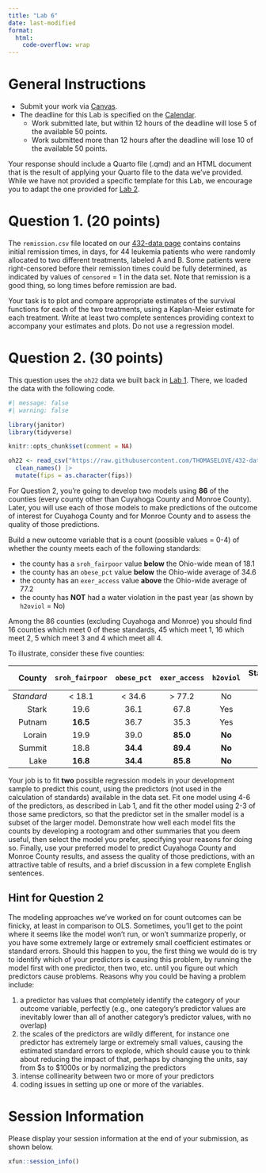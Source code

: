 ```yaml
---
title: "Lab 6"
date: last-modified
format: 
  html:
    code-overflow: wrap
---
```


# General Instructions

- Submit your work via [Canvas](https://canvas.case.edu/). 
- The deadline for this Lab is specified on the [Calendar](calendar.qmd).
  - Work submitted late, but within 12 hours of the deadline will lose 5 of the available 50 points.
  - Work submitted more than 12 hours after the deadline will lose 10 of the available 50 points.

Your response should include a Quarto file (.qmd) and an HTML document that is the result of applying your Quarto file to the data we've provided. While we have not provided a specific template for this Lab, we encourage you to adapt the one provided for [Lab 2](lab2.qmd#template).

# Question 1. (20 points)

The `remission.csv` file located on our [432-data page](https://github.com/THOMASELOVE/432-data) contains contains initial remission times, in days, for 44 leukemia patients who were randomly allocated to two different treatments, labeled A and B. Some patients were right-censored before their remission times could be fully determined, as indicated by values of `censored` = 1 in the data set. Note that remission is a good thing, so long times before remission are bad.

Your task is to plot and compare appropriate estimates of the survival functions for each of the two treatments, using a Kaplan-Meier estimate for each treatment. Write at least two complete sentences providing context to accompany your estimates and plots. Do not use a regression model.

# Question 2. (30 points)

This question uses the `oh22` data we built back in [Lab 1](lab1.qmd). There, we loaded the data with the following code.

```r
#| message: false
#| warning: false

library(janitor)
library(tidyverse)

knitr::opts_chunk$set(comment = NA)

oh22 <- read_csv("https://raw.githubusercontent.com/THOMASELOVE/432-data/master/data/oh_counties_2022.csv", show_col_types = FALSE) |>
  clean_names() |>
  mutate(fips = as.character(fips))
```

For Question 2, you're going to develop two models using **86** of the counties (every county other than Cuyahoga County and Monroe County). Later, you will use each of those models to make predictions of the outcome of interest for Cuyahoga County and for Monroe County and to assess the quality of those predictions.

Build a new outcome variable that is a count (possible values = 0-4) of whether the county meets each of the following standards:

- the county has a `sroh_fairpoor` value **below** the Ohio-wide mean of 18.1
- the county has an `obese_pct` value **below** the Ohio-wide average of 34.6
- the county has an `exer_access` value **above** the Ohio-wide average of 77.2
- the county has **NOT** had a water violation in the past year (as shown by `h2oviol` = No)

Among the 86 counties (excluding Cuyahoga and Monroe) you should find 16 counties which meet 0 of these standards, 45 which meet 1, 16 which meet 2, 5 which meet 3 and 4 which meet all 4. 

To illustrate, consider these five counties:

County | `sroh_fairpoor` | `obese_pct` | `exer_access` | `h2oviol` | Standards Met
-------------: | :-------: | :-------: | :-------: | :-------: | --------:
*Standard* | < 18.1 | < 34.6 | > 77.2 | No | --
Stark | 19.6 | 36.1 | 67.8 | Yes | 0
Putnam | **16.5** | 36.7 | 35.3 | Yes | 1
Lorain | 19.9 | 39.0 | **85.0** | **No** | 2
Summit | 18.8 | **34.4** | **89.4** | **No** | 3
Lake | **16.8** | **34.4** | **85.8** | **No** | 4

Your job is to fit **two** possible regression models in your development sample to predict this count, using the predictors (not used in the calculation of standards) available in the data set. Fit one model using 4-6 of the predictors, as described in Lab 1, and fit the other model using 2-3 of those same predictors, so that the predictor set in the smaller model is a subset of the larger model. Demonstrate how well each model fits the counts by developing a rootogram and other summaries that you deem useful, then select the model you prefer, specifying your reasons for doing so. Finally, use your preferred model to predict Cuyahoga County and Monroe County results, and assess the quality of those predictions, with an attractive table of results, and a brief discussion in a few complete English sentences.

## Hint for Question 2

The modeling approaches we've worked on for count outcomes can be finicky, at least in comparison to OLS. Sometimes, you'll get to the point where it seems like the model won't run, or won't summarize properly, or you have some extremely large or extremely small coefficient estimates or standard errors. Should this happen to you, the first thing we would do is try to identify which of your predictors is causing this problem, by running the model first with one predictor, then two, etc. until you figure out which predictors cause problems. Reasons why you could be having a problem include:

1. a predictor has values that completely identify the category of your outcome variable, perfectly (e.g., one category's predictor values are inevitably lower than all of another category's predictor values, with no overlap)
2. the scales of the predictors are wildly different, for instance one predictor has extremely large or extremely small values, causing the estimated standard errors to explode, which should cause you to think about reducing the impact of that, perhaps by changing the units, say from $s to $1000s or by normalizing the predictors
3. intense collinearity between two or more of your predictors
4. coding issues in setting up one or more of the variables.

# Session Information

Please display your session information at the end of your submission, as shown below.

```r
xfun::session_info()
```



